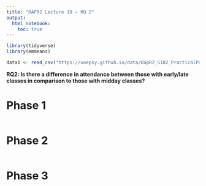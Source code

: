 ```yaml
---
title: "DAPR2 Lecture 10 – RQ 2"
output: 
  html_notebook: 
    toc: true
---
```


```r
library(tidyverse)
library(emmeans)

data1 <- read_csv("https://uoepsy.github.io/data/DapR2_S1B2_PracticalPart1.csv")
```

**RQ2: Is there a difference in attendance between those with early/late classes in comparison to those with midday classes?**


# Phase 1

```r

```



# Phase 2

```r

```


# Phase 3

```r

```

